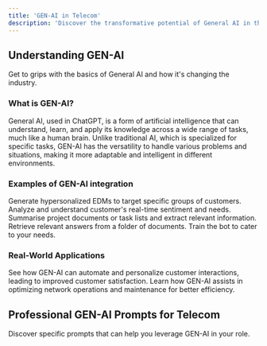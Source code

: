 ```yaml
---
title: 'GEN-AI in Telecom'
description: 'Discover the transformative potential of General AI in the telecom industry and explore practical applications.'
---
```


## Understanding GEN-AI

Get to grips with the basics of General AI and how it's changing the industry.

### What is GEN-AI?

<AccordionGroup>
  <Accordion icon="lightbulb" title="The Basics of Gen-AI">
    General AI, used in ChatGPT, is a form of artificial intelligence that can understand, learn, and apply its knowledge across a wide range of tasks, much like a human brain. Unlike traditional AI, which is specialized for specific tasks, GEN-AI has the versatility to handle various problems and situations, making it more adaptable and intelligent in different environments.
  </Accordion>
</AccordionGroup>

### Examples of GEN-AI integration

<CardGroup>

<Card title="EDM Generation" icon="newspaper">
  Generate hypersonalized EDMs to target specific groups of customers.
</Card>

<Card title="Customer Sentiment Analysis" icon="person">
  Analyze and understand customer's real-time sentiment and needs.
</Card>

<Card title="Document Summariser" icon="file">
  Summarise project documents or task lists and extract relevant information. 
</Card>

<Card title="Q&A Bot" icon="robot" href="#real-world-applications">
  Retrieve relevant answers from a folder of documents. Train the bot to cater to your needs.
</Card>

</CardGroup>

### Real-World Applications

<AccordionGroup>
  <Accordion icon="users" title="Improving Customer Service">
    See how GEN-AI can automate and personalize customer interactions, leading to improved customer satisfaction.
  </Accordion>
  <Accordion icon="chart-network" title="Network Optimization">
    Learn how GEN-AI assists in optimizing network operations and maintenance for better efficiency.
  </Accordion>
</AccordionGroup>

## Professional GEN-AI Prompts for Telecom

Discover specific prompts that can help you leverage GEN-AI in your role.
